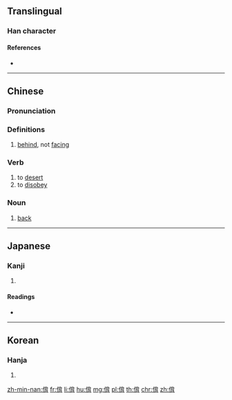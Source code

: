 {{character info/new}}
==Translingual==

===Han character===
{{Han char|rn=9|rad=人|as=09|sn=11|four=21227|canj=OLPB|ids=⿰亻背}}

====References====
* {{Han ref|kx=0111.010|dkj=00865|dj=0237.020|hdz=10188.140|uh=505D|ud=20573|bh=D453|bd=54355}}

----

==Chinese==
{{zh-forms}}

===Pronunciation===
{{zh-pron
|m=bèi
|m-s=
|c=bui3,bui6
|c-t=
|g=
|h=pfs=
|j=
|md=
|mn=āiⁿ
|mn-t=
|w=
|x=
|mc=y
|oc=y
|cat=a,v,n
}}

===Definitions===
{{zh-hanzi}}

# [[behind]], not [[facing]]

===Verb===
{{zh-verb}}

# to [[desert]]
# to [[disobey]]

===Noun===
{{zh-noun}}

# [[back]]

----

==Japanese==

===Kanji===
{{ja-kanji|grade=|rs=人09}}

# {{defn|lang=ja|sort=人09}}

====Readings====
* {{ja-readings|on=[[はい]] (hai), [[ばい]] (bai)|kun=[[すてる]] (suteru), [[そむく]] (somuku)}}

----

==Korean==

===Hanja===
{{ko-hanja|hangeul=배}}

# {{defn|lang=ko|sort=人09}}

[[zh-min-nan:偝]]
[[fr:偝]]
[[li:偝]]
[[hu:偝]]
[[mg:偝]]
[[pl:偝]]
[[th:偝]]
[[chr:偝]]
[[zh:偝]]